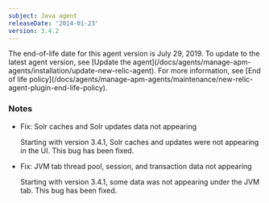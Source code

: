 ```yaml
---
subject: Java agent
releaseDate: '2014-01-23'
version: 3.4.2
---
```


<Callout variant="important">
  The end-of-life date for this agent version is July 29, 2019. To update to the latest agent version, see [Update the agent](/docs/agents/manage-apm-agents/installation/update-new-relic-agent). For more information, see [End of life policy](/docs/agents/manage-apm-agents/maintenance/new-relic-agent-plugin-end-life-policy).
</Callout>

### Notes

* Fix: Solr caches and Solr updates data not appearing

  Starting with version 3.4.1, Solr caches and updates were not appearing in the UI. This bug has been fixed.
* Fix: JVM tab thread pool, session, and transaction data not appearing

  Starting with version 3.4.1, some data was not appearing under the JVM tab. This bug has been fixed.
